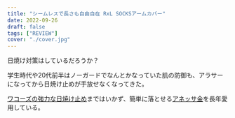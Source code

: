 ```yaml
---
title: "シームレスで長さも自由自在 RxL SOCKSアームカバー"
date: 2022-09-26
draft: false
tags: ["REVIEW"]
cover: "./cover.jpg"
---
```


日焼け対策はしているだろうか？

学生時代や20代前半はノーガードでなんとかなっていた肌の防御も、アラサーになってから日焼け止めが手放せなくなってきた。

[ワコーズの強力な日焼け止め](https://amzn.to/3xLJB9d)まではいかず、簡単に落とせる[アネッサ金](https://amzn.to/3CasAbu)を長年愛用している。

